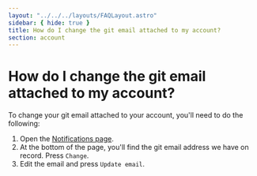 ```yaml
---
layout: "../../../layouts/FAQLayout.astro"
sidebar: { hide: true }
title: How do I change the git email attached to my account?
section: account
---
```


# How do I change the git email attached to my account?

To change your git email attached to your account, you'll need to do the following: 

1. Open the [Notifications page](https://www.chromatic.com/notifications).
2. At the bottom of the page, you'll find the git email address we have on record. Press `Change`.
3. Edit the email and press `Update email`.
